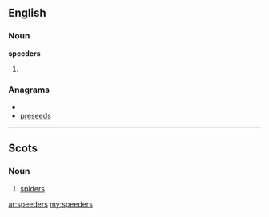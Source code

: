 ==English==

===Noun===
'''speeders'''

# {{plural of|[[speeder]]}}

===Anagrams===
* {{alphagram|deeeprss}}
* [[preseeds#English|preseeds]]

----

==Scots==

===Noun===
{{sco-pl}}

# {{South Scots}} [[spiders]]

[[ar:speeders]]
[[my:speeders]]